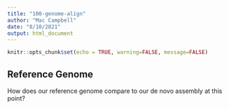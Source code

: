 ```yaml
---
title: "100-genome-align"
author: "Mac Campbell"
date: "8/10/2021"
output: html_document
---
```


```r
knitr::opts_chunk$set(echo = TRUE, warning=FALSE, message=FALSE)
```

## Reference Genome 
How does our reference genome compare to our de novo assembly at this point?

